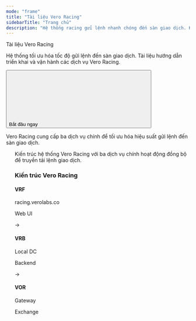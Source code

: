 ```yaml
---
mode: "frame"
title: "Tài liệu Vero Racing"
sidebarTitle: "Trang chủ"
description: "Hệ thống racing gửi lệnh nhanh chóng đến sàn giao dịch. Khám phá hướng dẫn thiết lập và sử dụng các dịch vụ Vero Racing."
---
```



<div className="px-5 divide-y divide-gray-100 dark:divide-white/10">
  <Container>
    <div className="w-full flex flex-col">
      <div className="flex flex-col items-start justify-center w-full max-w-4xl text-left">
        <div
          className="text-gray-900 dark:text-gray-200 text-5xl font-bold tracking-tight"
          style={{ fontFamily: 'Inter, system-ui, sans-serif' }}
        >
          Tài liệu Vero Racing
        </div>
        <p
          className="text-lg text-gray-600 dark:text-gray-400 text-left mt-4 mb-6 leading-relaxed"
          style={{ fontFamily: 'Inter, system-ui, sans-serif' }}
        >
          Hệ thống tối ưu hóa tốc độ gửi lệnh đến sàn giao dịch. Tài liệu hướng dẫn triển khai và vận hành các dịch vụ Vero Racing.
        </p>
        <div className="flex flex-row gap-4 mt-5">
        <a href="/quickstart">
          <button
            type="button"
            className="px-5 flex items-center font-medium text-sm rounded-full py-2 shadow-sm text-white dark:text-gray-900 bg-primary-dark dark:bg-primary-light hover:opacity-[0.9] hover:bg-primary justify-center"
          >
            Bắt đầu ngay
            <svg
              className="size-3 ml-2 bg-white dark:bg-gray-900"
              style={{
                maskImage: 'url("https://mintlify.b-cdn.net/solid/arrow-right-long.svg")',
                maskRepeat: 'no-repeat',
                maskPosition: 'center center'
              }}
            />
          </button>
          </a>
        </div>
      </div>
    </div>

  </Container>
   <Container>
    <div className="flex flex-col w-full mb-8">
      <div className="flex items-center justify-between w-full">
        <Title style={{ fontFamily: 'Inter, system-ui, sans-serif', fontWeight: '600' }}>
          Hệ thống Vero Racing
        </Title>
      </div>
      <p
        className="text-[#5B616E] dark:text-gray-300 text-lg mb-1 mt-4 leading-relaxed"
        style={{ fontFamily: 'Inter, system-ui, sans-serif' }}
      >
        Vero Racing cung cấp ba dịch vụ chính để tối ưu hóa hiệu suất gửi lệnh đến sàn giao dịch.
      </p>
    </div>
    <div className="dark:hidden block">
    <CardGroup cols={3}>
        <ProductCard
        title="Vero Racing Front (VRF)"
        description="Giao diện quản trị web để điều khiển hệ thống racing, quản lý lệnh và theo dõi trạng thái giao dịch"
        href="https://racing.verolabs.co"
        img="https://mintlify-assets.b-cdn.net/aspen-ai.svg"
        model="Web UI"
        type="Frontend"
        />
        <ProductCard
          title="Vero Racing Backend (VRB)"
          description="Hệ thống backend triển khai tại trung tâm dữ liệu nội bộ, tích hợp với hệ thống quản lý lệnh (OMS)"
          href="/quickstart"
          img="https://mintlify-assets.b-cdn.net/aspen-chat.svg"
          model="Backend"
          type="Local Service"
        />
          <ProductCard
          title="Vero Order Racing (VOR)"
          description="Gateway tối ưu hóa để truyền tải lệnh đến sàn giao dịch với hiệu suất cao"
          href="/quickstart"
          img="https://mintlify-assets.b-cdn.net/aspen-connect.svg"
          model="Gateway"
          type="Optimized"
        />
    </CardGroup>
    </div>
    <div className="dark:block hidden">
    <CardGroup cols={3}>
        <ProductCard
        title="Vero Racing Front (VRF)"
        description="Giao diện quản trị web để điều khiển hệ thống racing, quản lý lệnh và theo dõi trạng thái giao dịch"
        href="https://racing.verolabs.co"
        img="https://mintlify-assets.b-cdn.net/aspen-dark-ai.svg"
        model="Web UI"
        type="Frontend"
        />
        <ProductCard
          title="Vero Racing Backend (VRB)"
          description="Hệ thống backend triển khai tại trung tâm dữ liệu nội bộ, tích hợp với hệ thống quản lý lệnh (OMS)"
          href="/quickstart"
          img="https://mintlify-assets.b-cdn.net/aspen-dark-chat.svg"
          model="Backend"
          type="Local Service"
        />
          <ProductCard
          title="Vero Order Racing (VOR)"
          description="Gateway tối ưu hóa để truyền tải lệnh đến sàn giao dịch với hiệu suất cao"
          href="/quickstart"
          img="https://mintlify-assets.b-cdn.net/aspen-dark-connect.svg"
          model="Gateway"
          type="Optimized"
        />
    </CardGroup>
    </div>
    <ul class="not-prose pb-[1px] h-1 min-w-full mt-3 overflow-auto" />
  </Container>
  <Container>
    <div className="flex flex-col w-full mb-8">
      <div className="flex items-center justify-between w-full">
        <Title style={{ fontFamily: 'Inter, system-ui, sans-serif', fontWeight: '600' }}>
          Kiến trúc hệ thống
        </Title>
      </div>
      <p
        className="text-[#5B616E] dark:text-gray-300 text-lg mb-1 mt-4 leading-relaxed"
        style={{ fontFamily: 'Inter, system-ui, sans-serif' }}
      >
        Kiến trúc hệ thống Vero Racing với ba dịch vụ chính hoạt động đồng bộ để truyền tải lệnh giao dịch.
      </p>
    </div>
    <div className="flex justify-center items-center p-8">
      <div className="bg-white dark:bg-gray-800 rounded-lg shadow-lg p-6 max-w-4xl">
        <div className="text-center mb-6">
          <h3 className="text-2xl font-semibold text-gray-900 dark:text-white mb-2" style={{ fontFamily: 'Inter, system-ui, sans-serif' }}>Kiến trúc Vero Racing</h3>
        </div>
        <div className="flex flex-col md:flex-row items-center justify-between space-y-4 md:space-y-0 md:space-x-8">
          <div className="text-center">
            <div className="bg-blue-100 dark:bg-blue-900 rounded-lg p-4 mb-2">
              <h4 className="font-semibold text-blue-900 dark:text-blue-100">VRF</h4>
              <p className="text-sm text-blue-700 dark:text-blue-300">racing.verolabs.co</p>
            </div>
            <p className="text-xs text-gray-600 dark:text-gray-400">Web UI</p>
          </div>
          <div className="text-blue-500 text-2xl">→</div>
          <div className="text-center">
            <div className="bg-green-100 dark:bg-green-900 rounded-lg p-4 mb-2">
              <h4 className="font-semibold text-green-900 dark:text-green-100">VRB</h4>
              <p className="text-sm text-green-700 dark:text-green-300">Local DC</p>
            </div>
            <p className="text-xs text-gray-600 dark:text-gray-400">Backend</p>
          </div>
          <div className="text-green-500 text-2xl">→</div>
          <div className="text-center">
            <div className="bg-purple-100 dark:bg-purple-900 rounded-lg p-4 mb-2">
              <h4 className="font-semibold text-purple-900 dark:text-purple-100">VOR</h4>
              <p className="text-sm text-purple-700 dark:text-purple-300">Gateway</p>
            </div>
            <p className="text-xs text-gray-600 dark:text-gray-400">Exchange</p>
          </div>
        </div>
      </div>
    </div>
    <ul class="not-prose pb-[1px] h-1 min-w-full mt-3 overflow-auto" />
  </Container>
  


</div>

